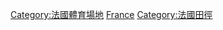 {{Commons cat|Athletics venues in France}}

[[Category:法國體育場地|Category:法國體育場地]]
[[Category:各國田徑場|France]]
[[Category:法國田徑|Category:法國田徑]]